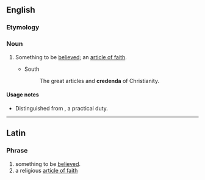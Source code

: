 ==English==

===Etymology===
{{etyl|la|en}} {{lena}}

===Noun===
{{en-noun|credenda}}

# {{context|theology|lang=en}} Something to be [[believe]]d; an [[article of faith]].
#* South
#*: The great articles and '''credenda''' of Christianity.

====Usage notes====
* Distinguished from {{term|agendum}}, a practical duty.

{{Webster 1913}}

----

==Latin==

===Phrase===
{{head|la|phrase}}

# something to be [[believed]].
# a religious [[article of faith]]
